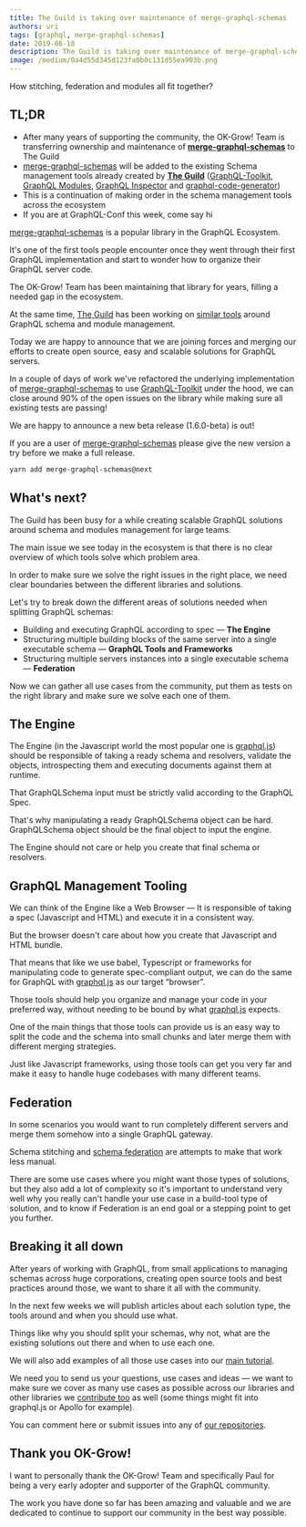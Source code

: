 ```yaml
---
title: The Guild is taking over maintenance of merge-graphql-schemas
authors: uri
tags: [graphql, merge-graphql-schemas]
date: 2019-06-18
description: The Guild is taking over maintenance of merge-graphql-schemas, so let's talk about GraphQL Schema management
image: /medium/0a4d55d345d123fa0b0c131d55ea903b.png
---
```


How stitching, federation and modules all fit together?

## TL;DR

- After many years of supporting the community, the OK-Grow! Team is transferring ownership and maintenance of [**merge-graphql-schemas**](https://github.com/urigo/merge-graphql-schemas) to The Guild
- [merge-graphql-schemas](https://github.com/urigo/merge-graphql-schemas) will be added to the existing Schema management tools already created by [**The Guild**](https://github.com/the-guild-org) ([GraphQL-Toolkit](https://github.com/ardatan/graphql-toolkit), [GraphQL Modules](https://github.com/urigo/graphql-modules), [GraphQL Inspector](https://github.com/kamilkisiela/graphql-inspector) and [graphql-code-generator](https://graphql-code-generator.com))
- This is a continuation of making order in the schema management tools across the ecosystem
- If you are at GraphQL-Conf this week, come say hi

[merge-graphql-schemas](https://github.com/urigo/merge-graphql-schemas) is a popular library in the GraphQL Ecosystem.

It's one of the first tools people encounter once they went through their first GraphQL implementation and start to wonder how to organize their GraphQL server code.

The OK-Grow! Team has been maintaining that library for years, filling a needed gap in the ecosystem.

At the same time, [The Guild](https://github.com/the-guild-org) has been working on [similar tools](https://github.com/the-guild-org/Stack) around GraphQL schema and module management.

Today we are happy to announce that we are joining forces and merging our efforts to create open source, easy and scalable solutions for GraphQL servers.

In a couple of days of work we've refactored the underlying implementation of [merge-graphql-schemas](https://github.com/urigo/merge-graphql-schemas) to use [GraphQL-Toolkit](https://github.com/ardatan/graphql-toolkit) under the hood, we can close around 90% of the open issues on the library while making sure all existing tests are passing!

We are happy to announce a new beta release (1.6.0-beta) is out!

If you are a user of [merge-graphql-schemas](https://github.com/urigo/merge-graphql-schemas) please give the new version a try before we make a full release.

```bash
yarn add merge-graphql-schemas@next
```

## What's next?

The Guild has been busy for a while creating scalable GraphQL solutions around schema and modules management for large teams.

The main issue we see today in the ecosystem is that there is no clear overview of which tools solve which problem area.

In order to make sure we solve the right issues in the right place, we need clear boundaries between the different libraries and solutions.

Let's try to break down the different areas of solutions needed when splitting GraphQL schemas:

- Building and executing GraphQL according to spec — **The Engine**
- Structuring multiple building blocks of the same server into a single executable schema — **GraphQL Tools and Frameworks**
- Structuring multiple servers instances into a single executable schema — **Federation**

Now we can gather all use cases from the community, put them as tests on the right library and make sure we solve each one of them.

## The Engine

The Engine (in the Javascript world the most popular one is [graphql.js](https://github.com/graphql/graphql-js)) should be responsible of taking a ready schema and resolvers, validate the objects, introspecting them and executing documents against them at runtime.

That GraphQLSchema input must be strictly valid according to the GraphQL Spec.

That's why manipulating a ready GraphQLSchema object can be hard. GraphQLSchema object should be the final object to input the engine.

The Engine should not care or help you create that final schema or resolvers.

## GraphQL Management Tooling

We can think of the Engine like a Web Browser — It is responsible of taking a spec (Javascript and HTML) and execute it in a consistent way.

But the browser doesn't care about how you create that Javascript and HTML bundle.

That means that like we use babel, Typescript or frameworks for manipulating code to generate spec-compliant output, we can do the same for GraphQL with [graphql.js](https://github.com/graphql/graphql-js) as our target “browser”.

Those tools should help you organize and manage your code in your preferred way, without needing to be bound by what [graphql.js](https://github.com/graphql/graphql-js) expects.

One of the main things that those tools can provide us is an easy way to split the code and the schema into small chunks and later merge them with different merging strategies.

Just like Javascript frameworks, using those tools can get you very far and make it easy to handle huge codebases with many different teams.

## Federation

In some scenarios you would want to run completely different servers and merge them somehow into a single GraphQL gateway.

Schema stitching and [schema federation](https://apollographql.com/docs/apollo-server/federation/federation-spec) are attempts to make that work less manual.

There are some use cases where you might want those types of solutions, but they also add a lot of complexity so it's important to understand very well why you really can't handle your use case in a build-tool type of solution, and to know if Federation is an end goal or a stepping point to get you further.

## Breaking it all down

After years of working with GraphQL, from small applications to managing schemas across huge corporations, creating open source tools and best practices around those, we want to share it all with the community.

In the next few weeks we will publish articles about each solution type, the tools around and when you should use what.

Things like why you should split your schemas, why not, what are the existing solutions out there and when to use each one.

We will also add examples of all those use cases into our [main tutorial](https://tortilla.academy/Urigo/WhatsApp-Clone-Tutorial).

We need you to send us your questions, use cases and ideas — we want to make sure we cover as many use cases as possible across our libraries and other libraries we [contribute too](https://github.com/apollographql/graphql-tools/pull/1150) as well (some things might fit into graphql.js or Apollo for example).

You can comment here or submit issues into any of [our repositories](https://github.com/the-guild-org/Stack).

## Thank you OK-Grow!

I want to personally thank the OK-Grow! Team and specifically Paul for being a very early adopter and supporter of the GraphQL community.

The work you have done so far has been amazing and valuable and we are dedicated to continue to support our community in the best way possible.
